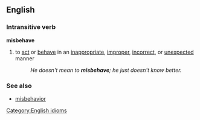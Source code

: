 ==English==
===Intransitive verb===
'''misbehave'''
#to [[act]] or [[behave]] in an [[inappropriate]], [[improper]], [[incorrect]], or [[unexpected]] manner
#:''He doesn't mean to '''misbehave'''; he just doesn't know better.''

===See also===
*[[misbehavior]]

[[Category:English idioms]]